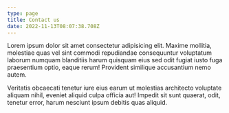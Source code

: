 ```yaml
---
type: page
title: Contact us
date: 2022-11-13T08:07:38.708Z
---
```


Lorem ipsum dolor sit amet consectetur adipisicing elit. Maxime mollitia,
molestiae quas vel sint commodi repudiandae consequuntur voluptatum laborum
numquam blanditiis harum quisquam eius sed odit fugiat iusto fuga praesentium
optio, eaque rerum! Provident similique accusantium nemo autem. 

Veritatis obcaecati tenetur iure eius earum ut molestias architecto voluptate aliquam
nihil, eveniet aliquid culpa officia aut! Impedit sit sunt quaerat, odit,
tenetur error, harum nesciunt ipsum debitis quas aliquid.
